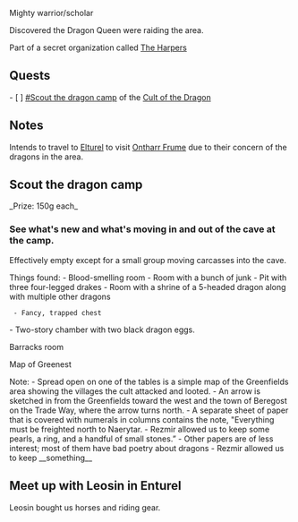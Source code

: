 Mighty warrior/scholar

Discovered the Dragon Queen were raiding the area.

Part of a secret organization called [[The Harpers]]

== Quests ==

- [ ] [[#Scout the dragon camp]] of the [[Cult of the Dragon]]

== Notes ==
Intends to travel to [[Elturel]] to visit [[Ontharr Frume]] due to their concern of the dragons in the area.

== Scout the dragon camp ==

_Prize: 150g each_

=== See what's new and what's moving in and out of the cave at the camp. ===

Effectively empty except for a small group moving carcasses into the cave.

Things found:
- Blood-smelling room
- Room with a bunch of junk
- Pit with three four-legged drakes
- Room with a shrine of a 5-headed dragon along with multiple other dragons
  - Fancy, trapped chest
- Two-story chamber with two black dragon eggs.

Barracks room

Map of Greenest

Note:
- Spread open on one of the tables is a simple map of the Greenfields area showing the villages the cult attacked and looted.
- An arrow is sketched in from the Greenfields toward the west and the town of Beregost on the Trade Way, where the arrow turns north.
- A separate sheet of paper that is covered with numerals in columns contains the note, "Everything must be freighted north to Naerytar.
- Rezmir allowed us to keep some pearls, a ring, and a handful of small stones.”
- Other papers are of less interest; most of them have bad poetry about dragons
- Rezmir allowed us to keep __something__

== Meet up with Leosin in Enturel ==

Leosin bought us horses and riding gear.

